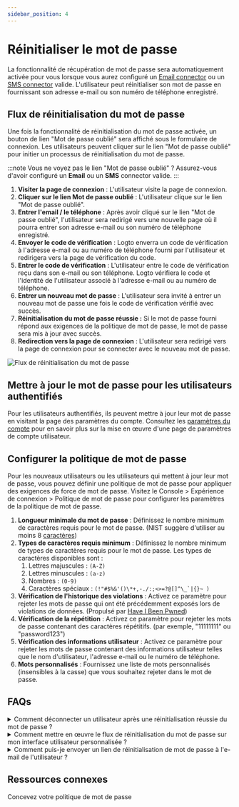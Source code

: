 ```yaml
---
sidebar_position: 4
---
```


# Réinitialiser le mot de passe

La fonctionnalité de récupération de mot de passe sera automatiquement activée pour vous lorsque vous aurez configuré un [Email connector](/connectors/email-connectors) ou un [SMS connector](/connectors/sms-connectors) valide. L'utilisateur peut réinitialiser son mot de passe en fournissant son adresse e-mail ou son numéro de téléphone enregistré.

## Flux de réinitialisation du mot de passe

Une fois la fonctionnalité de réinitialisation du mot de passe activée, un bouton de lien "Mot de passe oublié" sera affiché sous le formulaire de connexion. Les utilisateurs peuvent cliquer sur le lien "Mot de passe oublié" pour initier un processus de réinitialisation du mot de passe.

:::note
Vous ne voyez pas le lien "Mot de passe oublié" ? Assurez-vous d'avoir configuré un **Email** ou un **SMS** connector valide.
:::

1. **Visiter la page de connexion** : L'utilisateur visite la page de connexion.
2. **Cliquer sur le lien Mot de passe oublié** : L'utilisateur clique sur le lien "Mot de passe oublié".
3. **Entrer l'email / le téléphone** : Après avoir cliqué sur le lien "Mot de passe oublié", l'utilisateur sera redirigé vers une nouvelle page où il pourra entrer son adresse e-mail ou son numéro de téléphone enregistré.
4. **Envoyer le code de vérification** : Logto enverra un code de vérification à l'adresse e-mail ou au numéro de téléphone fourni par l'utilisateur et redirigera vers la page de vérification du code.
5. **Entrer le code de vérification** : L'utilisateur entre le code de vérification reçu dans son e-mail ou son téléphone. Logto vérifiera le code et l'identité de l'utilisateur associé à l'adresse e-mail ou au numéro de téléphone.
6. **Entrer un nouveau mot de passe** : L'utilisateur sera invité à entrer un nouveau mot de passe une fois le code de vérification vérifié avec succès.
7. **Réinitialisation du mot de passe réussie :** Si le mot de passe fourni répond aux exigences de la politique de mot de passe, le mot de passe sera mis à jour avec succès.
8. **Redirection vers la page de connexion** : L'utilisateur sera redirigé vers la page de connexion pour se connecter avec le nouveau mot de passe.

![Flux de réinitialisation du mot de passe](./assets/reset-password.png)

## Mettre à jour le mot de passe pour les utilisateurs authentifiés

Pour les utilisateurs authentifiés, ils peuvent mettre à jour leur mot de passe en visitant la page des paramètres du compte. Consultez les [paramètres du compte](/end-user-flows/account-settings/) pour en savoir plus sur la mise en œuvre d'une page de paramètres de compte utilisateur.

## Configurer la politique de mot de passe

Pour les nouveaux utilisateurs ou les utilisateurs qui mettent à jour leur mot de passe, vous pouvez définir une politique de mot de passe pour appliquer des exigences de force de mot de passe. Visitez le <CloudLink to="/sign-in-experience/password-policy"> Console > Expérience de connexion > Politique de mot de passe</CloudLink> pour configurer les paramètres de la politique de mot de passe.

1. **Longueur minimale du mot de passe** : Définissez le nombre minimum de caractères requis pour le mot de passe. (NIST suggère d'utiliser au moins 8 [caractères](https://pages.nist.gov/800-63-3/sp800-63b.html#sec5))
2. **Types de caractères requis minimum** : Définissez le nombre minimum de types de caractères requis pour le mot de passe. Les types de caractères disponibles sont :
   1. Lettres majuscules : `(A-Z)`
   2. Lettres minuscules : `(a-z)`
   3. Nombres : `(0-9)`
   4. Caractères spéciaux : ``(!"#$%&'()\*+,-./:;<>=?@[]^\_`|{}~ )``
3. **Vérification de l'historique des violations** : Activez ce paramètre pour rejeter les mots de passe qui ont été précédemment exposés lors de violations de données. (Propulsé par [Have I Been Pwned](https://haveibeenpwned.com/Passwords))
4. **Vérification de la répétition** : Activez ce paramètre pour rejeter les mots de passe contenant des caractères répétitifs. (par exemple, "11111111" ou "password123")
5. **Vérification des informations utilisateur** : Activez ce paramètre pour rejeter les mots de passe contenant des informations utilisateur telles que le nom d'utilisateur, l'adresse e-mail ou le numéro de téléphone.
6. **Mots personnalisés** : Fournissez une liste de mots personnalisés (insensibles à la casse) que vous souhaitez rejeter dans le mot de passe.

## FAQs

<details>
  <summary> Comment déconnecter un utilisateur après une réinitialisation réussie du mot de passe ?</summary>

Abonnez-vous à l'événement `PostResetPassword` [webhook event](/developers/webhooks/webhooks-events#user-interaction-hook-events) pour recevoir une notification lorsqu'un utilisateur réinitialise avec succès son mot de passe. Vous pouvez ensuite déclencher une action de [déconnexion](/end-user-flows/sign-out) pour invalider la session actuelle de l'utilisateur et le rediriger vers la page de connexion.

</details>

<details>
  <summary> Comment mettre en œuvre le flux de réinitialisation du mot de passe sur mon interface utilisateur personnalisée ?</summary>

Vous pouvez mettre en œuvre votre propre flux de réinitialisation de mot de passe en utilisant le **Management API** et le **Account API** de Logto. Consultez les [paramètres du compte](/end-user-flows/account-settings/) pour plus de détails.

</details>

<details>
  <summary> Comment puis-je envoyer un lien de réinitialisation de mot de passe à l'e-mail de l'utilisateur ?</summary>

Vous pouvez créer un point de terminaison de réinitialisation de mot de passe auto-hébergé et utiliser le SDK de Logto pour initier une requête de connexion avec [`first_screen`](/end-user-flows/authentication-parameters/first-screen) défini sur `reset-password`. Cela redirigera sans interruption l'utilisateur vers la page de réinitialisation du mot de passe.

</details>

## Ressources connexes

<Url href="https://blog.logto.io/design-your-password-policy">
  Concevez votre politique de mot de passe
</Url>
